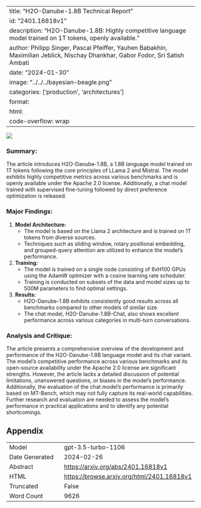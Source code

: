 
---
title: "H2O-Danube-1.8B Technical Report"
id: "2401.16818v1"
description: "H2O-Danube-1.8B: Highly competitive language model trained on 1T tokens, openly available."
author: Philipp Singer, Pascal Pfeiffer, Yauhen Babakhin, Maximilian Jeblick, Nischay Dhankhar, Gabor Fodor, Sri Satish Ambati
date: "2024-01-30"
image: "../../../bayesian-beagle.png"
categories: ['production', 'architectures']
format:
  html:
    code-overflow: wrap
---

![](../../../bayesian-beagle.png)

### **Summary:**
The article introduces H2O-Danube-1.8B, a 1.8B language model trained on 1T tokens following the core principles of LLama 2 and Mistral. The model exhibits highly competitive metrics across various benchmarks and is openly available under the Apache 2.0 license. Additionally, a chat model trained with supervised fine-tuning followed by direct preference optimization is released.

### Major Findings:
1. **Model Architecture:**
   - The model is based on the Llama 2 architecture and is trained on 1T tokens from diverse sources.
   - Techniques such as sliding window, rotary positional embedding, and grouped-query attention are utilized to enhance the model's performance.

2. **Training:**
   - The model is trained on a single node consisting of 8xH100 GPUs using the AdamW optimizer with a cosine learning rate scheduler.
   - Training is conducted on subsets of the data and model sizes up to 500M parameters to find optimal settings.

3. **Results:**
   - H2O-Danube-1.8B exhibits consistently good results across all benchmarks compared to other models of similar size.
   - The chat model, H2O-Danube-1.8B-Chat, also shows excellent performance across various categories in multi-turn conversations.

### Analysis and Critique:
The article presents a comprehensive overview of the development and performance of the H2O-Danube-1.8B language model and its chat variant. The model's competitive performance across various benchmarks and its open-source availability under the Apache 2.0 license are significant strengths. However, the article lacks a detailed discussion of potential limitations, unanswered questions, or biases in the model's performance. Additionally, the evaluation of the chat model's performance is primarily based on MT-Bench, which may not fully capture its real-world capabilities. Further research and evaluation are needed to assess the model's performance in practical applications and to identify any potential shortcomings.

## Appendix

|          |          |
|----------|----------|
| Model     | gpt-3.5-turbo-1106       |
| Date Generated     | 2024-02-26       |
| Abstract | [https://arxiv.org/abs/2401.16818v1](https://arxiv.org/abs/2401.16818v1)        |
| HTML     | [https://browse.arxiv.org/html/2401.16818v1](https://browse.arxiv.org/html/2401.16818v1)       |
| Truncated       | False       |
| Word Count       | 9626       |